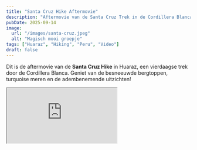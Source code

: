 ```yaml
---
title: "Santa Cruz Hike Aftermovie"
description: "Aftermovie van de Santa Cruz Trek in de Cordillera Blanca, Peru"
pubDate: 2025-09-14
image:
  url: "/images/santa-cruz.jpeg"
  alt: "Magisch mooi groepje"
tags: ["Huaraz", "Hiking", "Peru", "Video"]
draft: false
---
```


Dit is de aftermovie van de **Santa Cruz Hike** in Huaraz, een vierdaagse trek door de Cordillera Blanca. Geniet van de besneeuwde bergtoppen, turquoise meren en de adembenemende uitzichten!

<div class="video-responsive">
  <iframe
    src="https://www.youtube.com/embed/4bue78FVYEM?si=_Zej0MITikMSTMod"
    title="YouTube video player"
    allow="accelerometer; autoplay; clipboard-write; encrypted-media; gyroscope; picture-in-picture; web-share"
    referrerpolicy="strict-origin-when-cross-origin"
    allowfullscreen
  ></iframe>
</div>
